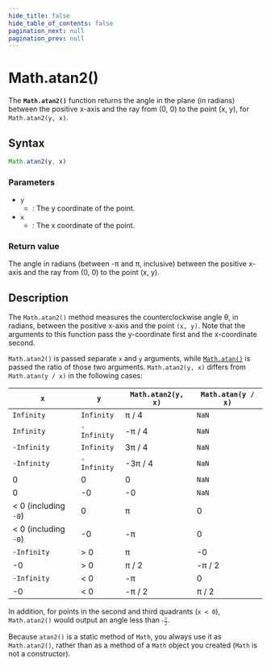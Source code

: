 ```yaml
---
hide_title: false
hide_table_of_contents: false
pagination_next: null
pagination_prev: null
---
```

# Math.atan2()

The **`Math.atan2()`** function returns the angle in the plane (in radians) between the positive x-axis and the ray from (0, 0) to the point (x, y), for `Math.atan2(y, x)`.

## Syntax

```js
Math.atan2(y, x)
```

### Parameters

- `y`
  - : The y coordinate of the point.
- `x`
  - : The x coordinate of the point.

### Return value

The angle in radians (between -π and π, inclusive) between the positive x-axis and the ray from (0, 0) to the point (x, y).

## Description

The `Math.atan2()` method measures the counterclockwise angle θ, in radians, between the positive x-axis and the point `(x, y)`. Note that the arguments to this function pass the y-coordinate first and the x-coordinate second.

`Math.atan2()` is passed separate `x` and `y` arguments, while [`Math.atan()`](./atan.mdx) is passed the ratio of those two arguments. `Math.atan2(y, x)` differs from `Math.atan(y / x)` in the following cases:

| `x`                  | `y`         | `Math.atan2(y, x)` | `Math.atan(y / x)` |
| -------------------- | ----------- | ------------------ | ------------------ |
| `Infinity`           | `Infinity`  | π / 4              | `NaN`              |
| `Infinity`           | `-Infinity` | -π / 4             | `NaN`              |
| `-Infinity`          | `Infinity`  | 3π / 4             | `NaN`              |
| `-Infinity`          | `-Infinity` | -3π / 4            | `NaN`              |
| 0                    | 0           | 0                  | `NaN`              |
| 0                    | -0          | -0                 | `NaN`              |
| < 0 (including `-0`) | 0           | π                  | 0                  |
| < 0 (including `-0`) | -0          | -π                 | 0                  |
| `-Infinity`          | > 0         | π                  | -0                 |
| -0                   | > 0         | π / 2              | -π / 2             |
| `-Infinity`          | < 0         | -π                 | 0                  |
| -0                   | < 0         | -π / 2             | π / 2              |

In addition, for points in the second and third quadrants (`x < 0`), `Math.atan2()` would output an angle less than <math><semantics><mrow><mo>-</mo><mfrac><mi>π</mi><mn>2</mn></mfrac></mrow></semantics></math>.

Because `atan2()` is a static method of `Math`, you always use it as `Math.atan2()`, rather than as a method of a `Math` object you created (`Math` is not a constructor).